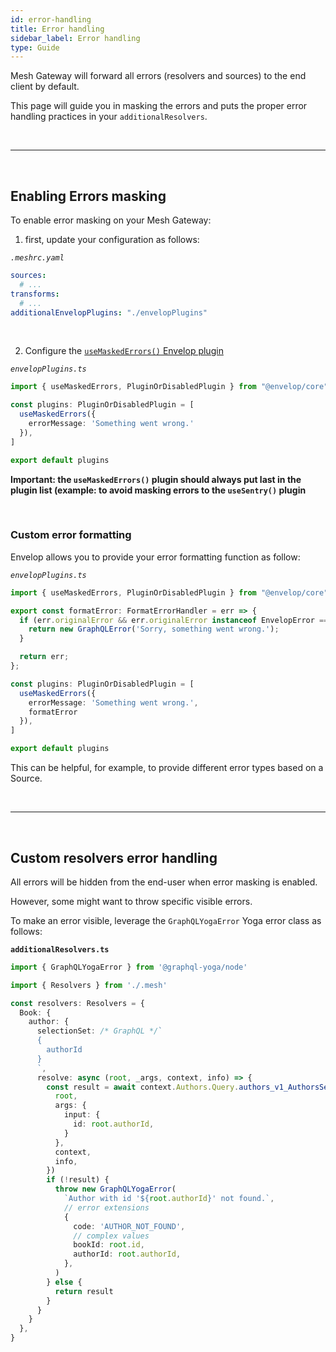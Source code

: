```yaml
---
id: error-handling
title: Error handling
sidebar_label: Error handling
type: Guide
---
```


Mesh Gateway will forward all errors (resolvers and sources) to the end client by default.

This page will guide you in masking the errors and puts the proper error handling practices in your `additionalResolvers`.




<p>&nbsp;</p>

------

<p>&nbsp;</p>


## Enabling Errors masking

To enable error masking on your Mesh Gateway:

1. first, update your configuration as follows:

_`.meshrc.yaml`_
```yaml
sources:
  # ...
transforms:
  # ...
additionalEnvelopPlugins: "./envelopPlugins"
```


<p>&nbsp;</p>

2. Configure the [`useMaskedErrors()` Envelop plugin](https://www.envelop.dev/plugins/use-masked-errors)


_`envelopPlugins.ts`_

```ts
import { useMaskedErrors, PluginOrDisabledPlugin } from "@envelop/core"

const plugins: PluginOrDisabledPlugin = [
  useMaskedErrors({
    errorMessage: 'Something went wrong.'
  }),
]

export default plugins
```

__Important: the `useMaskedErrors()` plugin should always put last in the plugin list (example: to avoid masking errors to the `useSentry()` plugin__

<p>&nbsp;</p>

### Custom error formatting

Envelop allows you to provide your error formatting function as follow:

_`envelopPlugins.ts`_

```ts
import { useMaskedErrors, PluginOrDisabledPlugin } from "@envelop/core"

export const formatError: FormatErrorHandler = err => {
  if (err.originalError && err.originalError instanceof EnvelopError === false) {
    return new GraphQLError('Sorry, something went wrong.');
  }

  return err;
};

const plugins: PluginOrDisabledPlugin = [
  useMaskedErrors({
    errorMessage: 'Something went wrong.',
    formatError
  }),
]

export default plugins
```

This can be helpful, for example, to provide different error types based on a Source.


<p>&nbsp;</p>

------

<p>&nbsp;</p>

## Custom resolvers error handling

All errors will be hidden from the end-user when error masking is enabled.

However, some might want to throw specific visible errors.

To make an error visible, leverage the `GraphQLYogaError` Yoga error class as follows:



__`additionalResolvers.ts`__
```ts
import { GraphQLYogaError } from '@graphql-yoga/node'

import { Resolvers } from './.mesh'

const resolvers: Resolvers = {
  Book: {
    author: {
      selectionSet: /* GraphQL */`
      {
        authorId
      }
      `,
      resolve: async (root, _args, context, info) => {
        const result = await context.Authors.Query.authors_v1_AuthorsService_GetAuthor({
          root,
          args: {
            input: {
              id: root.authorId,
            }
          },
          context,
          info,
        })
        if (!result) {
          throw new GraphQLYogaError(
            `Author with id '${root.authorId}' not found.`,
            // error extensions
            {
              code: 'AUTHOR_NOT_FOUND',
              // complex values
              bookId: root.id,
              authorId: root.authorId,
            },
          )
        } else {
          return result
        }
      }
    }
  },
}
```

